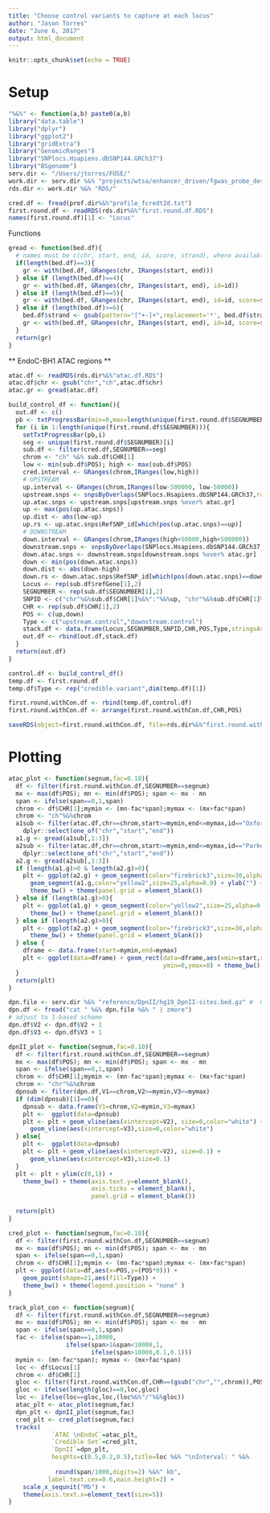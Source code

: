 ```yaml
---
title: "Choose control variants to capture at each locus"
author: "Jason Torres"
date: "June 6, 2017"
output: html_document
---
```


```r
knitr::opts_chunk$set(echo = TRUE)
```

# Setup 

```r
"%&%" <- function(a,b) paste0(a,b) 
library("data.table")
library("dplyr")
library("ggplot2")
library("gridExtra")
library("GenomicRanges")
library("SNPlocs.Hsapiens.dbSNP144.GRCh37")
library("BSgenome")
serv.dir <- "/Users/jtorres/FUSE/"
work.dir <- serv.dir %&% "projects/wtsa/enhancer_driven/fgwas_probe_design/first_round/"
rds.dir <- work.dir %&% "RDS/"

cred.df <- fread(prof.dir%&%"profile_fcredt2d.txt")
first.round.df <- readRDS(rds.dir%&%"first.round.df.RDS")
names(first.round.df)[1] <- "Locus"

```


Functions 

```r
gread <- function(bed.df){
  # names must be c(chr, start, end, id, score, strand), where available 
  if(length(bed.df)==3){
    gr <- with(bed.df, GRanges(chr, IRanges(start, end)))
  } else if (length(bed.df)==4){
    gr <- with(bed.df, GRanges(chr, IRanges(start, end), id=id))
  } else if (length(bed.df)==5){
    gr <- with(bed.df, GRanges(chr, IRanges(start, end), id=id, score=score))
  } else if (length(bed.df)>=6){
    bed.df$strand <- gsub(pattern="[^+-]+",replacement='*', bed.df$strand)
    gr <- with(bed.df, GRanges(chr, IRanges(start, end), id=id, score=score, strand=strand))
  }
  return(gr)
}

```


** EndoC-BH1 ATAC regions ** 

```r
atac.df <- readRDS(rds.dir%&%"atac.df.RDS")
atac.df$chr <- gsub("chr","ch",atac.df$chr)
atac.gr <- gread(atac.df)
```



```r

build_control_df <- function(){
  out.df <- c() 
  pb <- txtProgressBar(min=0,max=length(unique(first.round.df$SEGNUMBER)),initial = 0,style=3)
  for (i in 1:length(unique(first.round.df$SEGNUMBER))){
    setTxtProgressBar(pb,i)
    seg <- unique(first.round.df$SEGNUMBER)[i]
    sub.df <- filter(cred.df,SEGNUMBER==seg)
    chrom <- "ch" %&% sub.df$CHR[1]
    low <- min(sub.df$POS); high <- max(sub.df$POS)
    cred.interval <- GRanges(chrom,IRanges(low,high))
    # UPSTREAM 
    up.interval <- GRanges(chrom,IRanges(low-500000, low-50000))
    upstream.snps <- snpsByOverlaps(SNPlocs.Hsapiens.dbSNP144.GRCh37,ranges = up.interval)
    up.atac.snps <- upstream.snps[upstream.snps %over% atac.gr]
    up <- max(pos(up.atac.snps))
    up.dist <- abs(low-up)
    up.rs <- up.atac.snps$RefSNP_id[which(pos(up.atac.snps)==up)]
    # DOWNSTREAM
    down.interval <- GRanges(chrom,IRanges(high+50000,high+500000))
    downstream.snps <- snpsByOverlaps(SNPlocs.Hsapiens.dbSNP144.GRCh37,ranges = down.interval)
    down.atac.snps <- downstream.snps[downstream.snps %over% atac.gr]
    down <- min(pos(down.atac.snps))
    down.dist <- abs(down-high)
    down.rs <- down.atac.snps$RefSNP_id[which(pos(down.atac.snps)==down)]
    Locus <- rep(sub.df$refGene[1],2)
    SEGNUMBER <- rep(sub.df$SEGNUMBER[1],2)
    SNPID <- c("chr"%&%sub.df$CHR[1]%&%":"%&%up, "chr"%&%sub.df$CHR[1]%&%":"%&%down)
    CHR <- rep(sub.df$CHR[1],2)
    POS <- c(up,down)
    Type <- c("upstream.control","downstream.control")
    stack.df <- data.frame(Locus,SEGNUMBER,SNPID,CHR,POS,Type,stringsAsFactors=FALSE)
    out.df <- rbind(out.df,stack.df)
  }
  return(out.df)
}

control.df <- build_control_df()
temp.df <- first.round.df
temp.df$Type <- rep("credible.variant",dim(temp.df)[1])

first.round.withCon.df <- rbind(temp.df,control.df)
first.round.withCon.df <- arrange(first.round.withCon.df,CHR,POS)

saveRDS(object=first.round.withCon.df, file=rds.dir%&%"first.round.withCon.df.RDS")

```


# Plotting 

```r

atac_plot <- function(segnum,fac=0.10){
  df <- filter(first.round.withCon.df,SEGNUMBER==segnum)
  mx <- max(df$POS); mn <- min(df$POS); span <- mx - mn
  span <- ifelse(span==0,1,span)
  chrom <- df$CHR[1];mymin <- (mn-fac*span);mymax <- (mx+fac*span)
  chrom <- "ch"%&%chrom
  a1sub <- filter(atac.df,chr==chrom,start>=mymin,end<=mymax,id=="Oxford") %>% 
    dplyr::select(one_of("chr","start","end"))
  a1.g <- gread(a1sub[,1:3])
  a2sub <- filter(atac.df,chr==chrom,start>=mymin,end<=mymax,id=="Parker") %>% 
    dplyr::select(one_of("chr","start","end"))
  a2.g <- gread(a2sub[,1:3])
  if (length(a1.g)>0 & length(a2.g)>0){
    plt <- ggplot(a2.g) + geom_segment(color="firebrick3",size=30,alpha=0.9) +
      geom_segment(a1.g,color="yellow2",size=25,alpha=0.9) + ylab("") +
      theme_bw() + theme(panel.grid = element_blank())
  } else if (length(a1.g)>0){
    plt <- ggplot(a1.g) + geom_segment(color="yellow2",size=25,alpha=0.9) +
      theme_bw() + theme(panel.grid = element_blank())
  } else if (length(a2.g)>0){
    plt <- ggplot(a2.g) + geom_segment(color="firebrick3",size=30,alpha=0.9) +
      theme_bw() + theme(panel.grid = element_blank())
  } else {
    dframe <- data.frame(start=mymin,end=mymax)
    plt <- ggplot(data=dframe) + geom_rect(data=dframe,aes(xmin=start,xmax=end),
                                           ymin=0,ymax=0) + theme_bw()
  }
  return(plt)
}

dpn.file <- serv.dir %&% "reference/DpnII/hg19_DpnII-sites.bed.gz" #  0-based bed file 
dpn.df <- fread("cat " %&% dpn.file %&% " | zmore")
# adjust to 1-based scheme 
dpn.df$V2 <- dpn.df$V2 + 1 
dpn.df$V3 <- dpn.df$V3 + 1 

dpnII_plot <- function(segnum,fac=0.10){
  df <- filter(first.round.withCon.df,SEGNUMBER==segnum)
  mx <- max(df$POS); mn <- min(df$POS); span <- mx - mn
  span <- ifelse(span==0,1,span)
  chrom <- df$CHR[1];mymin <- (mn-fac*span);mymax <- (mx+fac*span)
  chrom <- "chr"%&%chrom
  dpnsub <- filter(dpn.df,V1==chrom,V2>=mymin,V3<=mymax)
  if (dim(dpnsub)[1]==0){
    dpnsub <- data.frame(V1=chrom,V2=mymin,V3=mymax)
    plt <-  ggplot(data=dpnsub)
    plt <- plt + geom_vline(aes(xintercept=V2), size=0,color="white") + 
      geom_vline(aes(xintercept=V3),size=0,color="white")
  } else{
    plt <-  ggplot(data=dpnsub)
    plt <- plt + geom_vline(aes(xintercept=V2), size=0.1) + 
      geom_vline(aes(xintercept=V3),size=0.1) 
  }
  plt <- plt + ylim(c(0,1)) + 
    theme_bw() + theme(axis.text.y=element_blank(),
                       axis.ticks = element_blank(),
                       panel.grid = element_blank())  
  
  return(plt)
}

cred_plot <- function(segnum,fac=0.10){
  df <- filter(first.round.withCon.df,SEGNUMBER==segnum)
  mx <- max(df$POS); mn <- min(df$POS); span <- mx - mn
  span <- ifelse(span==0,1,span)
  chrom <- df$CHR[1];mymin <- (mn-fac*span);mymax <- (mx+fac*span)  
  plt <- ggplot(data=df,aes(x=POS,y=(POS*0))) + 
    geom_point(shape=21,aes(fill=Type)) + 
    theme_bw() + theme(legend.position = "none" )
}

track_plot_con <- function(segnum){
  df <- filter(first.round.withCon.df,SEGNUMBER==segnum)
  mx <- max(df$POS); mn <- min(df$POS); span <- mx - mn
  span <- ifelse(span==0,1,span)
  fac <- ifelse(span==1,10000, 
                ifelse(span>1&span<10000,1,
                       ifelse(span>10000,0.1,0.1)))
  mymin <- (mn-fac*span); mymax <- (mx+fac*span)
  loc <- df$Locus[1]
  chrom <- df$CHR[1]
  gloc <- filter(first.round.withCon.df,CHR==(gsub("chr","",chrom)),POS>=mn,POS<=mx)$Locus
  gloc <- ifelse(length(gloc)==0,loc,gloc)
  loc <- ifelse(loc==gloc,loc,(loc%&%"/"%&%gloc))
  atac_plt <- atac_plot(segnum,fac)
  dpn_plt <- dpnII_plot(segnum,fac)
  cred_plt <- cred_plot(segnum,fac)
  tracks(
            `ATAC \nEndoC`=atac_plt,
            `Credible Set`=cred_plt,
            `DpnII`=dpn_plt,
            heights=c(0.5,0.2,0.5),title=loc %&% "\nInterval: " %&% 
  
             round(span/1000,digits=2) %&%" kb",
           label.text.cex=0.6,main.height=2) +
    scale_x_sequnit("Mb") + 
    theme(axis.text.x=element_text(size=5))     
}

```

